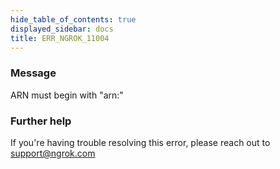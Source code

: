```yaml
---
hide_table_of_contents: true
displayed_sidebar: docs
title: ERR_NGROK_11004
---
```


### Message

ARN must begin with "arn:"

<ErrorDetails />

### Further help

If you're having trouble resolving this error, please reach out to [support@ngrok.com](mailto:support@ngrok.com?subject=Help%20with%20ERR_NGROK_11004)
